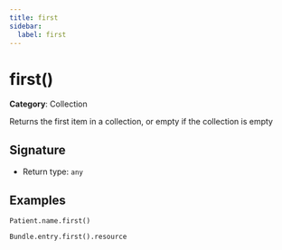 ```yaml
---
title: first
sidebar:
  label: first
---
```


# first()

**Category**: Collection

Returns the first item in a collection, or empty if the collection is empty

## Signature

- Return type: `any`

## Examples

```fhirpath
Patient.name.first()
```

```fhirpath
Bundle.entry.first().resource
```

